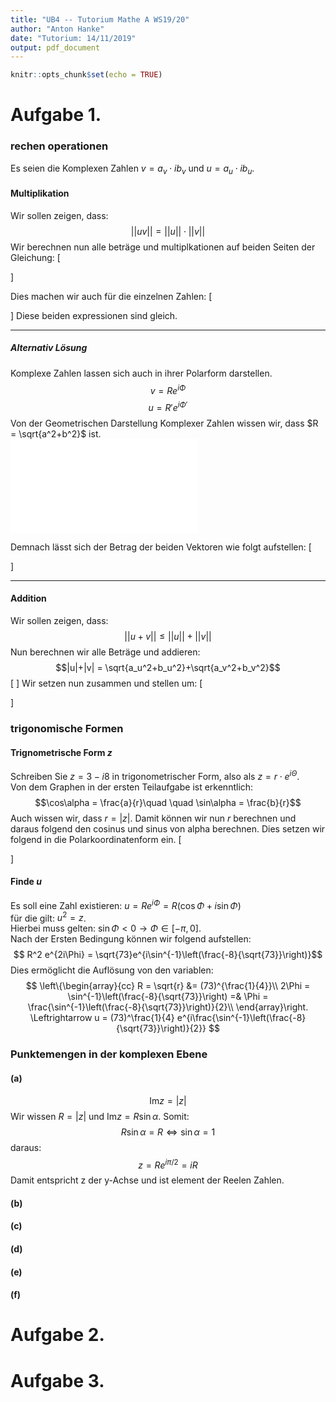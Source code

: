 ```yaml
---
title: "UB4 -- Tutorium Mathe A WS19/20"
author: "Anton Hanke"
date: "Tutorium: 14/11/2019"
output: pdf_document
---
```


```r
knitr::opts_chunk$set(echo = TRUE)
```
# Aufgabe 1.

### rechen operationen
Es seien die Komplexen Zahlen $v = a_v \cdot ib_v$ und $u = a_u \cdot ib_u$.

#### Multiplikation
Wir sollen zeigen, dass:
$$ ||uv|| = ||u||\cdot ||v||$$
Wir berechnen nun alle beträge und multiplkationen auf beiden Seiten der Gleichung:
\[
\begin{aligned}
||uv|| =& \left|| \left(a_u \cdot ib_u\right)\cdot\left( a_v \cdot ib_v\right)\right|| \quad \quad \text{Ausmultiplizieren}\\
||uv|| =& \left| a_ua_v + ia_ub_v + ib_ua_v + i^2b_ub_v \right|\\
||uv|| =& \left| a_ua_v - b_ub_v + i(a_ub_v + b_ua_v) \right|\\
||uv|| =& \sqrt{\left(a_ua_v - b_ub_v\right)^2 + \left(a_ub_v + b_ua_v\right)^2}\quad \quad |z|=|x+iy|=\sqrt{x^2+y^2}\\
||uv|| =& \sqrt{(a_ua_v)^2 + (b_ub_v)^2 - 2 a_ua_vb_ub_v + (a_ub_v)^2 + (b_ua_v)^2 + 2a_ua_vb_ub_v}\\
=& \sqrt{(a_ua_v)^2 + (b_ub_v)^2 + (a_ub_v)^2 + (b_ua_v)^2}.
\end{aligned}
\]

Dies machen wir auch für die einzelnen Zahlen:
\[
\begin{aligned}
|u||v| =& \sqrt{a_u^2+b_u^2}\sqrt{a_v^2+b_v^2}\\
=& \sqrt{(a_ua_v)^2+(a_ub_v)^2 + (b_ua_v)^2 + (b_ub_v)^2}.
\end{aligned}
\]
Diese beiden expressionen sind gleich.

----------------------

##### Alternativ Lösung
Komplexe Zahlen lassen sich auch in ihrer Polarform darstellen.
$$v= Re^{i\Phi}$$
$$u= R'e^{i\Phi '}$$
Von der Geometrischen Darstellung Komplexer Zahlen wissen wir,
dass $R = \sqrt{a^2+b^2}$ ist.  
![](figure1.pdf)  

Demnach lässt sich der Betrag der beiden Vektoren wie folgt aufstellen:
\[
\begin{aligned}
||uv|| = |RR'e^{i(\Phi\Phi')}| &= RR'\\
\left.\begin{array}{ccc}
|u| =& |Re^{i\Phi}| =& R\\
|v| =& |R'e^{i\Phi'}| =& R'\\
\end{array}%
\right\} |u||v| &= RR'
\end{aligned}
\]

----------------------

#### Addition
Wir sollen zeigen, dass:
$$ ||u+v|| \leq ||u|| + ||v|| $$
Nun berechnen wir alle Beträge und addieren:
$$|u|+|v| = \sqrt{a_u^2+b_u^2}+\sqrt{a_v^2+b_v^2}$$
\[
\begin{aligned}
|u+v| &= \sqrt{(a_u+ib_u)+(a_v+ib_v)}\\
&= \sqrt{(a_u+a_v)^2 + (b_u+b_v)^2}\\
&= \sqrt{a_u^2 + a_v^2 + 2a_ua_v+ b_u^2 + b_v^2 + 2b_ub_v}\\
\end{aligned}
\]
Wir setzen nun zusammen und stellen um:
\[
\begin{array}{lc|l}
|u+v|^2 {~\overset{?}{\leq}~} \left(|u|+|v|\right)^2 &  & \text{Quadrieren um sqrt zu entfernen}\\
\Leftrightarrow a_u^2 + a_v^2 + 2a_ua_v+ b_u^2 + b_v^2 + 2b_ub_v {~\overset{?}{\leq}~}
a_u^2 + a_v^2 + b_u^2 + b_v^2 + 2\sqrt{(a_u^2+b_u^2)(a_v^2+b_v^2)}&  & \text{umformen}\\
\Leftrightarrow a_ua_v + b_ub_v {~\overset{?}{\leq}~} \sqrt{(a_u^2+b_u^2)(a_v^2+b_v^2)} &  & \text{Quadrieren um sqrt zu entfernen}\\
\Leftrightarrow (a_ua_v+b_ub_v)^2 {~\overset{?}{\leq}~} (a_u^2+b_u^2)(a_v^2+b_v^2)&  & \text{umformen}\\
\Leftrightarrow 2a_ub_ua_vb_v {~\overset{?}{\leq}~} a_u^2b_v^2+a_v^2b_u^2 &  & \text{}\\
\Leftrightarrow 0 {~\overset{?}{\leq}~} a_u^2b_v^2+a_v^2b_u^2 - 2a_ub_ua_vb_v &  & \text{Zusammenfassen}\\
\Leftrightarrow 0 {~\overset{}{\leq}~} (a_ub_v - a_vb_u)^2 &  & \blacksquare\\
\end{array}
\]

### trigonomische Formen
#### Trignometrische Form $z$
Schreiben Sie $z = 3 - i8$ in trigonometrischer Form, also als $z = r\cdot e^{i\Theta}$.  
Von dem Graphen in der ersten Teilaufgabe ist erkenntlich:
$$\cos\alpha = \frac{a}{r}\quad \quad \sin\alpha = \frac{b}{r}$$
Auch wissen wir, dass $r = |z|$.
Damit können wir nun $r$ berechnen und daraus folgend den cosinus und sinus von alpha berechnen.
Dies setzen wir folgend in die Polarkoordinatenform ein.
\[
\begin{aligned}
r =& \sqrt{73}\\
\cos\alpha = \frac{3}{r} \quad&\quad \sin\alpha = \frac{-8}{r}\\
\Leftrightarrow z =& \sqrt{73} \left(\frac{3}{\sqrt{73}}-\frac{8}{\sqrt{73}}i\right)\\
\Leftrightarrow z =& \sqrt{73}e^{i\cdot\sin^{-1}\left(\frac{-8}{\sqrt{73}}\right)}
\end{aligned}
\]

#### Finde $u$
Es soll eine Zahl existieren:
$u = Re^{i\Phi} = R(\cos\Phi+i\sin\Phi)$  
für die gilt: $u^2 = z$.  
Hierbei muss gelten: $\sin\Phi < 0\rightarrow \Phi \in [-\pi, 0]$.  
Nach der Ersten Bedingung können wir folgend aufstellen:
$$ R^2 e^{2i\Phi} = \sqrt{73}e^{i\sin^{-1}\left(\frac{-8}{\sqrt{73}}\right)}$$
Dies ermöglicht die Auflösung von den variablen:
$$
\left\{\begin{array}{cc}
R = \sqrt{r} &= (73)^{\frac{1}{4}}\\
2\Phi = \sin^{-1}\left(\frac{-8}{\sqrt{73}}\right) =& \Phi = \frac{\sin^{-1}\left(\frac{-8}{\sqrt{73}}\right)}{2}\\
\end{array}\right. \Leftrightarrow u = (73)^\frac{1}{4} e^{i\frac{\sin^{-1}\left(\frac{-8}{\sqrt{73}}\right)}{2}}
$$

### Punktemengen in der komplexen Ebene
#### (a)
$$\text{Im}z = |z|$$
Wir wissen $R = |z|$ und $\text{Im}z = R\sin\alpha$.
Somit:
$$R\sin\alpha = R \Leftrightarrow \sin\alpha = 1$$
daraus:
$$z = Re^{i\pi /2} = iR$$
Damit entspricht z der y-Achse und ist element der Reelen Zahlen.

#### (b)

#### (c)
#### (d)
#### (e)
#### (f)

# Aufgabe 2.

# Aufgabe 3.

